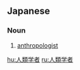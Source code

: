 ==Japanese==
{{ja-kanjitab|じん|るい|がく|しゃ|yomi=o}}

===Noun===
{{ja-noun|じんるいがくしゃ}}

# [[anthropologist]]

[[hu:人類学者]]
[[ru:人類学者]]